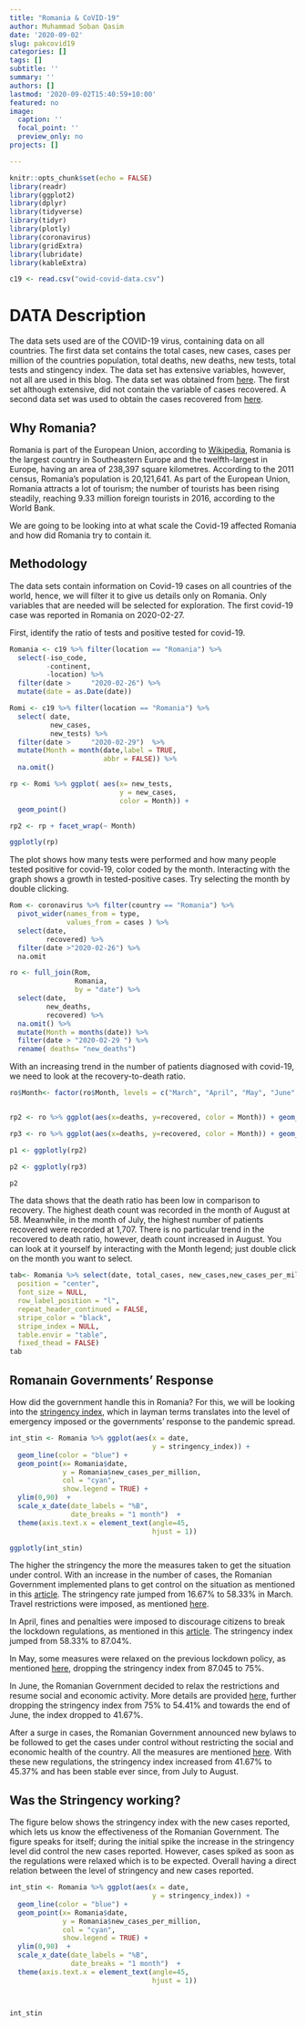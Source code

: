 ```yaml
---
title: "Romania & CoVID-19"
author: Muhammad Soban Qasim
date: '2020-09-02'
slug: pakcovid19
categories: []
tags: []
subtitle: ''
summary: ''
authors: []
lastmod: '2020-09-02T15:40:59+10:00'
featured: no
image:
  caption: ''
  focal_point: ''
  preview_only: no
projects: []

---
```



```r
knitr::opts_chunk$set(echo = FALSE)
library(readr)
library(ggplot2)
library(dplyr)
library(tidyverse)
library(tidyr)
library(plotly)
library(coronavirus)
library(gridExtra)
library(lubridate)
library(kableExtra)
```

```r
c19 <- read.csv("owid-covid-data.csv")
```



# DATA Description 

The data sets used are of the COVID-19 virus, containing data on all countries. The first data set contains the total cases, new cases, cases per million of the countries population, total deaths, new deaths, new tests, total tests and stingency index. The data set has extensive variables, however, not all are used in this blog. The data set was obtained from [here](https://ourworldindata.org/coronavirus-data). The first set although extensive, did not contain the variable of cases recovered. A second data set was used to obtain the cases recovered from [here](https://github.com/RamiKrispin/coronavirus).   

## Why Romania?

Romania is part of the European Union, according to [Wikipedia](https://en.wikipedia.org/wiki/Romania#Tourism),  Romania is the largest country in Southeastern Europe and the twelfth-largest in Europe, having an area of 238,397 square kilometres. According to the 2011 census, Romania's population is 20,121,641. As part of the European Union, Romania attracts a  lot of tourism; the number of tourists has been rising steadily, reaching 9.33 million foreign tourists in 2016, according to the World Bank.  

We are going to be looking into at what scale the Covid-19 affected Romania and how did Romania try to contain it. 

## Methodology

The data sets contain information on Covid-19 cases on all countries of the world, hence, we will filter it to give us details only on Romania. Only variables that are needed will be selected for exploration. The first covid-19 case was reported in Romania on 2020-02-27. 

First, identify the ratio of tests and positive tested for covid-19. 


```r
Romania <- c19 %>% filter(location == "Romania") %>% 
  select(-iso_code, 
         -continent, 
         -location) %>% 
  filter(date > 	"2020-02-26") %>% 
  mutate(date = as.Date(date))
```

```r
Romi <- c19 %>% filter(location == "Romania") %>% 
  select( date, 
          new_cases, 
          new_tests) %>% 
  filter(date > 	"2020-02-29")  %>% 
  mutate(Month = month(date,label = TRUE,
                       abbr = FALSE)) %>%
  na.omit() 
```

```r

rp <- Romi %>% ggplot( aes(x= new_tests, 
                           y = new_cases, 
                           color = Month)) + 
  geom_point() 

rp2 <- rp + facet_wrap(~ Month) 

ggplotly(rp)
```

The plot shows how many tests were performed and how many people tested positive for covid-19, color coded by the month. 
Interacting with the graph shows a growth in tested-positive cases. Try selecting the month by double clicking. 

```r
Rom <- coronavirus %>% filter(country == "Romania") %>% 
  pivot_wider(names_from = type, 
              values_from = cases ) %>% 
  select(date, 
         recovered) %>% 
  filter(date >"2020-02-26") %>% 
  na.omit
```

```r
ro <- full_join(Rom, 
                Romania, 
                by = "date") %>% 
  select(date, 
         new_deaths, 
         recovered) %>% 
  na.omit() %>% 
  mutate(Month = months(date)) %>% 
  filter(date > "2020-02-29	") %>% 
  rename( deaths= "new_deaths")
```

With an increasing trend in the number of patients diagnosed with covid-19, we need to look at the recovery-to-death ratio. 

```r

ro$Month<- factor(ro$Month, levels = c("March", "April", "May", "June", "July","August"))


rp2 <- ro %>% ggplot(aes(x=deaths, y=recovered, color = Month)) + geom_point() + facet_wrap(~Month)

rp3 <- ro %>% ggplot(aes(x=deaths, y=recovered, color = Month)) + geom_point()

p1 <- ggplotly(rp2)

p2 <- ggplotly(rp3)

p2 

```

The data shows that the death ratio has been low in comparison to recovery. The highest death count was recorded in the month of August at 58. Meanwhile, in the month of July, the highest number of patients recovered were recorded at 1,707. There is no particular trend in the recovered to death ratio, however, death count increased in August. You can look at it yourself by interacting with the Month legend; just double click on the month you want to select. 

```r
tab<- Romania %>% select(date, total_cases, new_cases,new_cases_per_million, total_deaths, new_deaths,new_tests, total_tests, stringency_index) %>% na.omit() %>% filter(date < 	"2020-03-18")%>% kable( ) %>% kable_styling(full_width = NULL,
  position = "center",
  font_size = NULL,
  row_label_position = "l",
  repeat_header_continued = FALSE,
  stripe_color = "black",
  stripe_index = NULL,
  table.envir = "table",
  fixed_thead = FALSE)
tab
```

## Romanain Governments' Response

How did the government handle this in Romania? For this, we will be looking into the [stringency index](https://www.insightsonindia.com/2020/05/09/what-is-stringency-index/#:~:text=The%20Stringency%20Index%20is%20a%20number%20from%200,used%20by%20the%20Oxford%20COVID-19%20Government%20Response%20Tracker.), which in layman terms translates into the level of emergency imposed or the governments' response to the pandemic spread. 



```r
int_stin <- Romania %>% ggplot(aes(x = date, 
                                   y = stringency_index)) + 
  geom_line(color = "blue") + 
  geom_point(x= Romania$date, 
             y = Romania$new_cases_per_million, 
             col = "cyan", 
             show.legend = TRUE) + 
  ylim(0,90)  + 
  scale_x_date(date_labels = "%B",
               date_breaks = "1 month")  +
  theme(axis.text.x = element_text(angle=45, 
                                   hjust = 1)) 
```


```r
ggplotly(int_stin)
```

The higher the stringency the more the measures taken to get the situation under control. With an increase in the number of cases, the Romanian Government implemented plans to get control on the situation as mentioned in this [article](https://stirioficiale.ro/informatii/continuarea-masurile-de-prevenire-si-limitare-a-eventualelor-imbolnaviri-cu-noul-coronavirus). The stringency rate jumped from 16.67% to 58.33% in March. Travel restrictions were imposed, as mentioned [here](https://stirioficiale.ro/informatii/comunicat-de-presa-20-martie-ora-9-36am). 

In April, fines and penalties were imposed to discourage citizens to break the lockdown regulations, as mentioned in this [article](https://stirioficiale.ro/informatii/buletin-de-presa-2-aprilie-2020-ora-13-00). The stringency index jumped from 58.33% to 87.04%. 

In May, some measures were relaxed on the previous lockdown policy, as mentioned [here](https://stirioficiale.ro/informatii/informare-de-presa-9-mai-2020-ora-1-23-pm), dropping the stringency index from 87.045 to 75%. 

In June, the Romanian Government decided to relax the restrictions and resume social and economic activity. More details are provided [here](https://stirioficiale.ro/informatii/precizari-de-presa-15-iunie-2020), further dropping the stringency index from 75% to 54.41% and towards the end of June, the index dropped to 41.67%. 

After a surge in cases, the Romanian  Government announced new bylaws to be followed to get the cases under control without restricting the social and economic health of the country. All the measures are mentioned [here](https://stirioficiale.ro/informatii/informare-de-presa-21-iulie-2020-ora-11-37). With these new regulations, the stringency index increased from 41.67% to 45.37% and has been stable ever since, from July to August. 

## Was the Stringency working?

The figure below shows the stringency index with the new cases reported, which lets us know the effectiveness of the Romanian Government. The figure speaks for itself; during the initial spike the increase in the stringency level did control the new cases reported. However, cases spiked as soon as the regulations were relaxed which is to be expected. Overall having a direct relation between the level of stringency and new cases reported. 




```r
int_stin <- Romania %>% ggplot(aes(x = date, 
                                   y = stringency_index)) + 
  geom_line(color = "blue") + 
  geom_point(x= Romania$date, 
             y = Romania$new_cases_per_million, 
             col = "cyan", 
             show.legend = TRUE) + 
  ylim(0,90)  + 
  scale_x_date(date_labels = "%B",
               date_breaks = "1 month")  +
  theme(axis.text.x = element_text(angle=45, 
                                   hjust = 1)) 



int_stin
```





